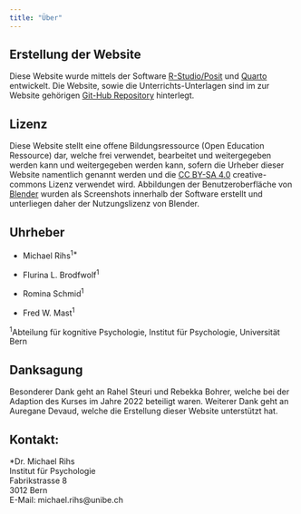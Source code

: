```yaml
---
title: "Über"
---
```


## Erstellung der Website

Diese Website wurde mittels der Software [R-Studio/Posit](https://posit.co/download/rstudio-desktop/) und [Quarto](https://quarto.org) entwickelt. Die Website, sowie die Unterrichts-Unterlagen sind im zur Website gehörigen [Git-Hub Repository](https://github.com/Mrihs/Mrihs.Creating-the-World.github.io) hinterlegt.

## Lizenz

Diese Website stellt eine offene Bildungsressource (Open Education Ressource) dar, welche frei verwendet, bearbeitet und weitergegeben werden kann und weitergegeben werden kann, sofern die Urheber dieser Website namentlich genannt werden und die [CC BY-SA 4.0](https://creativecommons.org/licenses/by-sa/4.0/deed.de) creative-commons Lizenz verwendet wird. Abbildungen der Benutzeroberfläche von [Blender](https://www.blender.org) wurden als Screenshots innerhalb der Software erstellt und unterliegen daher der Nutzungslizenz von Blender.

## Uhrheber

-   Michael Rihs^1\*^

-   Flurina L. Brodfwolf^1^

-   Romina Schmid^1^

-   Fred W. Mast^1^

^1^Abteilung für kognitive Psychologie, Institut für Psychologie, Universität Bern

## Danksagung

Besonderer Dank geht an Rahel Steuri und Rebekka Bohrer, welche bei der Adaption des Kurses im Jahre 2022 beteiligt waren. Weiterer Dank geht an Auregane Devaud, welche die Erstellung dieser Website unterstützt hat.

## Kontakt:

| \*Dr. Michael Rihs
| Institut für Psychologie
| Fabrikstrasse 8
| 3012 Bern
| E-Mail: michael.rihs\@unibe.ch
